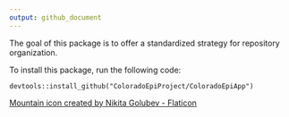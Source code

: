 ```yaml
---
output: github_document
---
```


The goal of this package is to offer a standardized strategy for repository organization. 

To install this package, run the following code: 

```
devtools::install_github("ColoradoEpiProject/ColoradoEpiApp")
```

<a href="https://www.flaticon.com/free-icons/mountain" title="mountain icon">Mountain icon created by Nikita Golubev - Flaticon</a>

